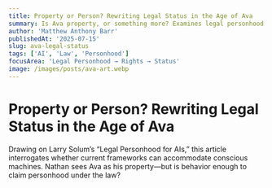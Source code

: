 ```yaml
---
title: Property or Person? Rewriting Legal Status in the Age of Ava
summary: Is Ava property, or something more? Examines legal personhood models and machine rights.
author: 'Matthew Anthony Barr'
publishedAt: '2025-07-15'
slug: ava-legal-status
tags: ['AI', 'Law', 'Personhood']
focusArea: 'Legal Personhood → Rights → Status'
image: /images/posts/ava-art.webp
---
```


# Property or Person? Rewriting Legal Status in the Age of Ava

Drawing on Larry Solum’s “Legal Personhood for AIs,” this article interrogates whether current frameworks can accommodate conscious machines. Nathan sees Ava as his property—but is behavior enough to claim personhood under the law?
